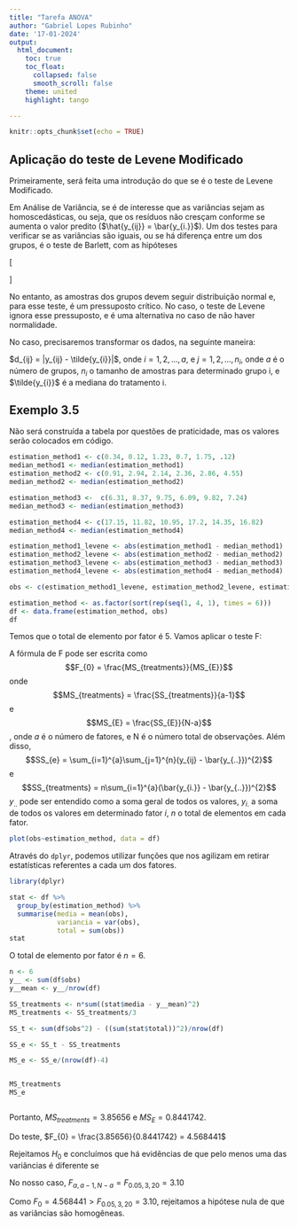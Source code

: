```yaml
---
title: "Tarefa ANOVA"
author: "Gabriel Lopes Rubinho"
date: '17-01-2024'
output: 
  html_document:
    toc: true
    toc_float:
      collapsed: false
      smooth_scroll: false
    theme: united
    highlight: tango

---
```


```r
knitr::opts_chunk$set(echo = TRUE)
```

## Aplicação do teste de Levene Modificado
Primeiramente, será feita uma introdução do que se é o teste de Levene Modificado.

Em Análise de Variância, se é de interesse que as variâncias sejam as homoscedásticas, ou seja, que os resíduos não cresçam conforme se aumenta o valor predito ($\hat{y_{ij}} = \bar{y_{i.}}$). Um dos testes para verificar se as variâncias são iguais, ou se há diferença entre um dos grupos, é o teste de Barlett, com as hipóteses


\[
\begin{aligned}
& H_0: \sigma_{1}^{2} = \sigma_{2}^2 = ... = \sigma_{a}^2\\
& H_a: \text{Há pelo menos uma variância que não seja igual a outra}
\end{aligned}
\]

No entanto, as amostras dos grupos devem seguir distribuição normal e, para esse teste, é um pressuposto crítico. No caso, o teste de Levene ignora esse pressuposto, e é uma alternativa no caso de não haver normalidade.

No caso, precisaremos transformar os dados, na seguinte maneira:

$d_{ij} = |y_{ij} - \tilde{y_{i}}|$, onde $i = 1, 2, ..., a$, e $j = 1, 2, ..., n_{i}$, onde $a$ é o número de grupos, $n_{i}$ o tamanho de amostras para determinado grupo i, e $\tilde{y_{i}}$ é a mediana do tratamento i.


## Exemplo 3.5

Não será construída a tabela por questões de praticidade, mas os valores serão colocados em código. 



``` r

estimation_method1 <- c(0.34, 0.12, 1.23, 0.7, 1.75, .12)
median_method1 <- median(estimation_method1)
estimation_method2 <- c(0.91, 2.94, 2.14, 2.36, 2.86, 4.55)
median_method2 <- median(estimation_method2)

estimation_method3 <-  c(6.31, 8.37, 9.75, 6.09, 9.82, 7.24)
median_method3 <- median(estimation_method3)

estimation_method4 <- c(17.15, 11.82, 10.95, 17.2, 14.35, 16.82)
median_method4 <- median(estimation_method4)

estimation_method1_levene <- abs(estimation_method1 - median_method1)
estimation_method2_levene <- abs(estimation_method2 - median_method2)
estimation_method3_levene <- abs(estimation_method3 - median_method3)
estimation_method4_levene <- abs(estimation_method4 - median_method4)

obs <- c(estimation_method1_levene, estimation_method2_levene, estimation_method3_levene, estimation_method4_levene)

estimation_method <- as.factor(sort(rep(seq(1, 4, 1), times = 6)))
df <- data.frame(estimation_method, obs)
df
```

Temos que o total de elemento por fator é 5. Vamos aplicar o teste F:

A fórmula de F pode ser escrita como 
$$F_{0} = \frac{MS_{treatments}}{MS_{E}}$$ onde $$MS_{treatments} = \frac{SS_{treatments}}{a-1}$$ e $$MS_{E} = \frac{SS_{E}}{N-a}$$, onde $a$ é o número de fatores, e N é o número total de observações.
Além disso, $$SS_{e} = \sum_{i=1}^{a}\sum_{j=1}^{n}(y_{ij} - \bar{y_{..}})^{2}$$ e $$SS_{treatments} = n\sum_{i=1}^{a}(\bar{y_{i.}} - \bar{y_{..}})^{2}$$
 $y_{..}$ pode ser entendido como a soma geral de todos os valores, $y_{i.}$ a soma de todos os valores em determinado fator $i$, $n$ o total de elementos em cada fator.
 
```r
plot(obs~estimation_method, data = df)
```


Através do `dplyr`, podemos utilizar funções que nos agilizam em retirar estatísticas referentes a cada um dos fatores.

``` r
library(dplyr)

stat <- df %>%
  group_by(estimation_method) %>%
  summarise(media = mean(obs),
            variancia = var(obs),
            total = sum(obs))
stat

```
O total de elemento por fator é $n=6$.

```r
n <- 6
y__ <- sum(df$obs)
y__mean <- y__/nrow(df)

SS_treatments <- n*sum((stat$media - y__mean)^2)
MS_treatments <- SS_treatments/3

SS_t <- sum(df$obs^2) - ((sum(stat$total))^2)/nrow(df)

SS_e <- SS_t - SS_treatments

MS_e <- SS_e/(nrow(df)-4)


MS_treatments
MS_e



```
Portanto, $MS_{treatments} = 3.85656$ e $MS_{E} = 0.8441742$. 

Do teste, $F_{0} = \frac{3.85656}{0.8441742} = 4.568441$

Rejeitamos $H_{0}$ e concluímos que há evidências de que pelo menos uma das variâncias é diferente se 

\begin{center}
$F_{0} > F_{\alpha, a-1, N-a}$
\end{center}

No nosso caso, $F_{\alpha, a-1, N-a} = F_{0.05, 3, 20} = 3.10$ 

Como $F_{0} = 4.568441 > F_{0.05, 3, 20} = 3.10$, rejeitamos a hipótese nula de que as variâncias são homogêneas. 

